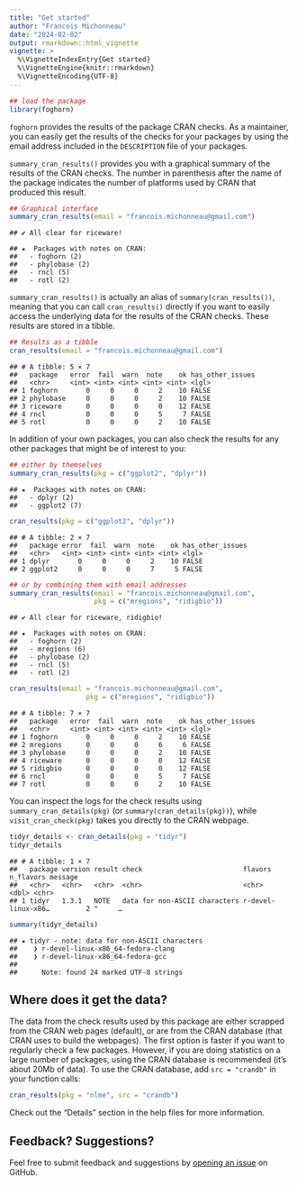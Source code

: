 ```yaml
---
title: "Get started"
author: "Francois Michonneau"
date: "2024-02-02"
output: rmarkdown::html_vignette
vignette: >
  %\VignetteIndexEntry{Get started}
  %\VignetteEngine{knitr::rmarkdown}
  %\VignetteEncoding{UTF-8}
---
```




```r
## load the package
library(foghorn)
```

`foghorn` provides the results of the package CRAN checks. As a
maintainer, you can easily get the results of the checks for your
packages by using the email address included in the `DESCRIPTION` file
of your packages.

`summary_cran_results()` provides you with a graphical summary of the
results of the CRAN checks. The number in parenthesis after the name
of the package indicates the number of platforms used by CRAN that
produced this result.


```r
## Graphical interface
summary_cran_results(email = "francois.michonneau@gmail.com")
```

```
## ✔ All clear for riceware!
```

```
## ★  Packages with notes on CRAN: 
##   - foghorn (2)
##   - phylobase (2)
##   - rncl (5)
##   - rotl (2)
```

`summary_cran_results()` is actually an alias of
`summary(cran_results())`, meaning that you can call `cran_results()`
directly if you want to easily access the underlying data for the
results of the CRAN checks. These results are stored in a tibble.


```r
## Results as a tibble
cran_results(email = "francois.michonneau@gmail.com")
```

```
## # A tibble: 5 × 7
##   package   error  fail  warn  note    ok has_other_issues
##   <chr>     <int> <int> <int> <int> <int> <lgl>           
## 1 foghorn       0     0     0     2    10 FALSE           
## 2 phylobase     0     0     0     2    10 FALSE           
## 3 riceware      0     0     0     0    12 FALSE           
## 4 rncl          0     0     0     5     7 FALSE           
## 5 rotl          0     0     0     2    10 FALSE
```

In addition of your own packages, you can also check the results for
any other packages that might be of interest to you:


```r
## either by themselves
summary_cran_results(pkg = c("ggplot2", "dplyr"))
```

```
## ★  Packages with notes on CRAN: 
##   - dplyr (2)
##   - ggplot2 (7)
```

```r
cran_results(pkg = c("ggplot2", "dplyr"))
```

```
## # A tibble: 2 × 7
##   package error  fail  warn  note    ok has_other_issues
##   <chr>   <int> <int> <int> <int> <int> <lgl>           
## 1 dplyr       0     0     0     2    10 FALSE           
## 2 ggplot2     0     0     0     7     5 FALSE
```

```r
## or by combining them with email addresses
summary_cran_results(email = "francois.michonneau@gmail.com",
                     pkg = c("mregions", "ridigbio"))
```

```
## ✔ All clear for riceware, ridigbio!
```

```
## ★  Packages with notes on CRAN: 
##   - foghorn (2)
##   - mregions (6)
##   - phylobase (2)
##   - rncl (5)
##   - rotl (2)
```

```r
cran_results(email = "francois.michonneau@gmail.com",
                   pkg = c("mregions", "ridigbio"))
```

```
## # A tibble: 7 × 7
##   package   error  fail  warn  note    ok has_other_issues
##   <chr>     <int> <int> <int> <int> <int> <lgl>           
## 1 foghorn       0     0     0     2    10 FALSE           
## 2 mregions      0     0     0     6     6 FALSE           
## 3 phylobase     0     0     0     2    10 FALSE           
## 4 riceware      0     0     0     0    12 FALSE           
## 5 ridigbio      0     0     0     0    12 FALSE           
## 6 rncl          0     0     0     5     7 FALSE           
## 7 rotl          0     0     0     2    10 FALSE
```

You can inspect the logs for the check results using
`summary_cran_details(pkg)` (or `summary(cran_details(pkg))`), while
`visit_cran_check(pkg)` takes you directly to the CRAN webpage.



```r
tidyr_details <- cran_details(pkg = "tidyr")
tidyr_details
```

```
## # A tibble: 1 × 7
##   package version result check                         flavors            n_flavors message
##   <chr>   <chr>   <chr>  <chr>                         <chr>                  <dbl> <chr>  
## 1 tidyr   1.3.1   NOTE   data for non-ASCII characters r-devel-linux-x86…         2 "     …
```

```r
summary(tidyr_details)
```

```
## ★ tidyr - note: data for non-ASCII characters
##    ❯ r-devel-linux-x86_64-fedora-clang 
##    ❯ r-devel-linux-x86_64-fedora-gcc 
## 
##      Note: found 24 marked UTF-8 strings
```

## Where does it get the data?

The data from the check results used by this package are either
scrapped from the CRAN web pages (default), or are from the CRAN
database (that CRAN uses to build the webpages). The first option is
faster if you want to regularly check a few packages. However, if you
are doing statistics on a large number of packages, using the CRAN
database is recommended (it's about 20Mb of data). To use the CRAN
database, add `src = "crandb"` in your function calls:


```r
cran_results(pkg = "nlme", src = "crandb")
```

Check out the "Details" section in the help files for more
information.


## Feedback? Suggestions?

Feel free to submit feedback and suggestions
by [opening an issue](https://github.com/fmichonneau/foghorn/issues/new) on
GitHub.
